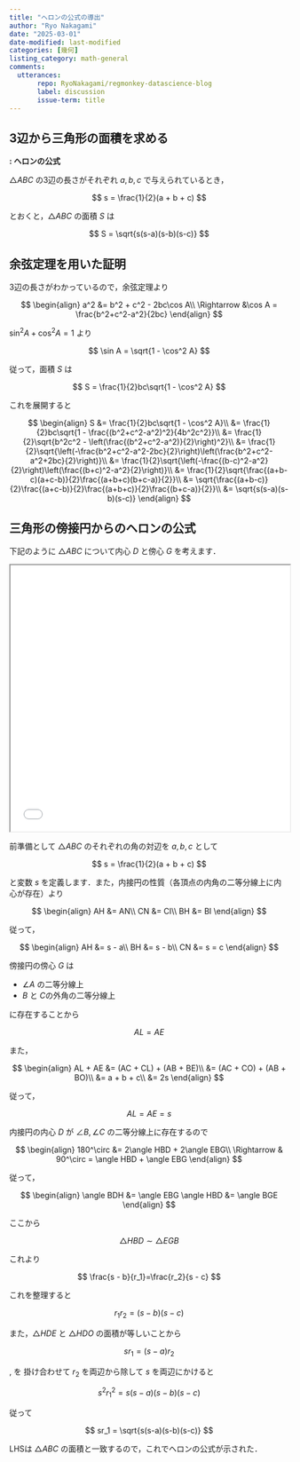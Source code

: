 ```yaml
---
title: "ヘロンの公式の導出"
author: "Ryo Nakagami"
date: "2025-03-01"
date-modified: last-modified
categories: [幾何]
listing_category: math-general
comments:
  utterances:
       repo: RyoNakagami/regmonkey-datascience-blog
       label: discussion
       issue-term: title
---
```



## 3辺から三角形の面積を求める


<div class="blog-custom-border" style="margin-top: 1rem; margin-bottom: 1rem;">
::: {#thm- .custom_problem }
**: ヘロンの公式**
<br>

$\triangle ABC$ の3辺の長さがそれぞれ $a, b, c$ で与えられているとき，

$$
s = \frac{1}{2}(a + b + c)
$$

とおくと，$\triangle ABC$ の面積 $S$ は

$$
S = \sqrt{s(s-a)(s-b)(s-c)}
$$

:::

</div>

<!--::: {.callout-note collapse="true" icon=false}-->
::: {.callout-note collapse="false" icon=false}
## 余弦定理を用いた証明

3辺の長さがわかっているので，余弦定理より

$$
\begin{align}
a^2 &= b^2 + c^2 - 2bc\cos A\\
\Rightarrow &\cos A = \frac{b^2+c^2-a^2}{2bc}
\end{align}
$$

$\sin^2 A + \cos^2 A = 1$ より

$$
\sin A = \sqrt{1 - \cos^2 A}
$$

従って，面積 $S$ は

$$
S = \frac{1}{2}bc\sqrt{1 - \cos^2 A}
$$

これを展開すると

$$
\begin{align}
S 
    &= \frac{1}{2}bc\sqrt{1 - \cos^2 A}\\
    &= \frac{1}{2}bc\sqrt{1 - \frac{(b^2+c^2-a^2)^2}{4b^2c^2}}\\
    &= \frac{1}{2}\sqrt{b^2c^2 - \left(\frac{(b^2+c^2-a^2)}{2}\right)^2}\\
    &= \frac{1}{2}\sqrt{\left(-\frac{b^2+c^2-a^2-2bc}{2}\right)\left(\frac{b^2+c^2-a^2+2bc}{2}\right)}\\
    &= \frac{1}{2}\sqrt{\left(-\frac{(b-c)^2-a^2}{2}\right)\left(\frac{(b+c)^2-a^2}{2}\right)}\\
    &= \frac{1}{2}\sqrt{\frac{(a+b-c)(a+c-b)}{2}\frac{(a+b+c)(b+c-a)}{2}}\\
    &= \sqrt{\frac{(a+b-c)}{2}\frac{(a+c-b)}{2}\frac{(a+b+c)}{2}\frac{(b+c-a)}{2}}\\
    &= \sqrt{s(s-a)(s-b)(s-c)}
\end{align}
$$


:::


<!--::: {.callout-note collapse="true" icon=false}-->
::: {.callout-note collapse="false" icon=false}
## 三角形の傍接円からのヘロンの公式

下記のように $\triangle ABC$ について内心 $D$ と傍心 $G$ を考えます．

```{=html}
<iframe src="./herons_formula_001.html" width="100%" height="480"></iframe>
```

前準備として $\triangle ABC$ のそれぞれの角の対辺を $a, b, c$ として

$$
s = \frac{1}{2}(a + b + c)
$$

と変数 $s$ を定義します．また，内接円の性質（各頂点の内角の二等分線上に内心が存在）より

$$
\begin{align}
AH &= AN\\
CN &= CI\\
BH &= BI
\end{align}
$$

従って，

$$
\begin{align}
AH &= s - a\\
BH &= s - b\\
CN &= s = c
\end{align}
$$



傍接円の傍心 $G$ は

- $\angle A$ の二等分線上
- $B$ と $C$の外角の二等分線上

に存在することから

$$
AL = AE
$$

また，

$$
\begin{align}
AL + AE 
    &= (AC + CL) + (AB + BE)\\
    &= (AC + CO) + (AB + BO)\\
    &=  a + b + c\\
    &= 2s
\end{align}
$$

従って，

$$
AL = AE = s
$$

内接円の内心 $D$ が $\angle B, \angle C$ の二等分線上に存在するので

$$
\begin{align}
180^\circ 
    &= 2\angle HBD + 2\angle EBG\\
\Rightarrow & 90^\circ = \angle HBD + \angle EBG
\end{align}
$$

従って，

$$
\begin{align}
\angle BDH &= \angle EBG
\angle HBD &= \angle BGE
\end{align}
$$

ここから

$$
\triangle HBD \sim \triangle EGB
$$

これより

$$
\frac{s - b}{r_1}=\frac{r_2}{s - c}
$$

これを整理すると

$$
r_1r_2 = (s-b)(s-c) \label{#eq-1}
$$

また，$\triangle HDE$ と $\triangle HDO$ の面積が等しいことから

$$
sr_1 = (s-a)r_2  \label{#eq-2}
$$


\eqref{#eq-1}, \eqref{#eq-2} を 掛け合わせて $r_2$ を両辺から除して $s$ を両辺にかけると

$$
s^2r_1^2 = s(s-a)(s-b)(s-c)
$$

従って

$$
sr_1 = \sqrt{s(s-a)(s-b)(s-c)}
$$

LHSは $\triangle ABC$ の面積と一致するので，これでヘロンの公式が示された．


:::